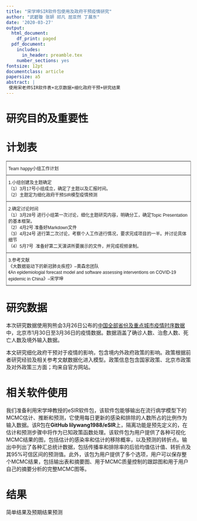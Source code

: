 ---
title: "宋学坤SIR软件包使用及政府干预疫情研究"
author: "武碧璇 张妍 祁凡 屈亚然 丁晨东"
date: '2020-03-27'
output:
  html_document:
    df_print: paged
  pdf_document:
    includes:
      in_header: preamble.tex
    number_sections: yes
fontsize: 12pt
documentclass: article
papersize: a5
abstract: |
 使用宋老师SIR软件表+北京数据+细化政府干预+研究结果
---

# 研究目的及重要性

# 计划表
<style type="text/css">
.tg  {border-collapse:collapse;border-spacing:0;}
.tg td{font-family:Arial, sans-serif;font-size:14px;padding:10px 5px;border-style:solid;border-width:1px;overflow:hidden;word-break:normal;border-color:black;}
.tg th{font-family:Arial, sans-serif;font-size:14px;font-weight:normal;padding:10px 5px;border-style:solid;border-width:1px;overflow:hidden;word-break:normal;border-color:black;}
.tg .tg-73a0{font-size:12px;border-color:inherit;text-align:left;vertical-align:top}
.tg .tg-i21v{font-size:12px;font-family:Arial, Helvetica, sans-serif !important;;border-color:inherit;text-align:left;vertical-align:top}
</style>
<table class="tg">
  <tr>
    <th class="tg-73a0" colspan="5">Team happy小组工作计划</th>
  </tr>
  <tr>
    <td class="tg-i21v" colspan="5">1.小组创建及主题确定<br>（1）3月17号小组成立，确定了主题以及汇报时间。<br>（2）主题定为细化政府干预SIR模型疫情预测</td>
  </tr>
  <tr>
    <td class="tg-73a0" colspan="5">2.确定讨论时间<br>（1）3月28号 进行小组第一次讨论，细化主题研究内容，明确分工，确定Topic Presentation的基本框架。<br>（2）4月2号 准备好Markdown文件<br>（3）4月24号 进行第二次讨论，考察个人工作进行情况，要求完成项目的一半。并讨论具体细节<br>（4）5月7号&nbsp;&nbsp;准备好第二天演讲所要展示的文件，并完成视频录制。</td>
  </tr>
  <tr>
    <td class="tg-73a0" colspan="5">3.参考文献<br>《大数据驱动下的新冠肺炎疾控》--黄森忠团队<br>《An epidemiologial forecast model and software assessing interventions on COVID-19 epidemic in China》--宋学坤</td>
  </tr>
</table>
# 研究数据

本次研究数据使用狗熊会3月26日公布的[中国全部省份及重点城市疫情时序数据](https://mp.weixin.qq.com/s/w4t7htltf6XzZEgQrxVLiQ)中，北京市1月30日至3月36日的疫情数据。数据涵盖了确诊人数、治愈人数、死亡人数及境外输入数据。

本文研究细化政府干预对于疫情的影响，包含境内外政府政策的影响。政策根据前者研究经验及相关参考文献数据化进入模型。政策信息包含国家政策、北京市政策及对外政策三方面；均来自官方网站。

# 相关软件使用

我们准备利用宋学坤教授的eSIR软件包，该软件包能够输出在流行病学模型下的MCMC估计、推断和预测，它使用每日更新的感染和排除的人数所占的比例作为输入数据。该R包在**GitHub lilywang1988/eSIR**上，隔离功能是预先定义的，在估计和预测步骤中将作为已知政策函数处理。该软件包为用户提供了各种可视化MCMC结果的图，包括估计的感染率和估计的移除概率，以及预测的转折点。输出中列出了各种汇总统计数据，包括传播率和排除率的后验均值估计值、转折点及其95%可信区间的预测值。此外，该包为用户提供了多个选项，用户可以保存整个MCMC结果，包括输出表和摘要图、用于MCMC质量控制的跟踪图和用于用户自己的摘要分析的完整MCMC图等。

# 结果

简单结果及预期结果预测




